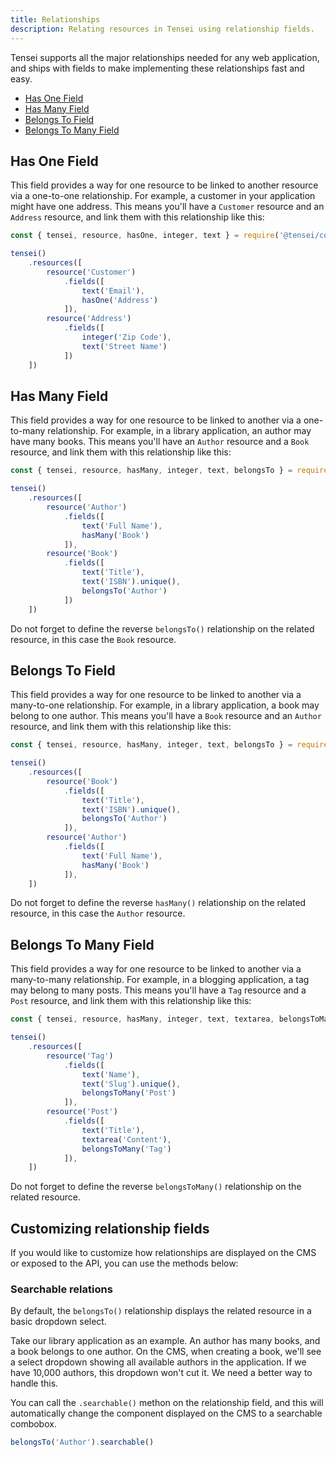 ```yaml
---
title: Relationships
description: Relating resources in Tensei using relationship fields.
---
```


Tensei supports all the major relationships needed for any web application, and ships with fields to make implementing these relationships fast and easy.

- [Has One Field](#has-one-field)
- [Has Many Field](#has-many-field)
- [Belongs To Field](#belongs-to-field)
- [Belongs To Many Field](#belongs-to-many-field)

## Has One Field

This field provides a way for one resource to be linked to another resource via a one-to-one relationship. For example, a customer in your application might have one address. This means you'll have a `Customer` resource and an `Address` resource, and link them with this relationship like this:

```javascript
const { tensei, resource, hasOne, integer, text } = require('@tensei/core')

tensei()
    .resources([
        resource('Customer')
            .fields([
                text('Email'),
                hasOne('Address')
            ]),
        resource('Address')
            .fields([
                integer('Zip Code'),
                text('Street Name')
            ])
    ])
```

## Has Many Field

This field provides a way for one resource to be linked to another via a one-to-many relationship. For example, in a library application, an author may have many books. This means you'll have an `Author` resource and a `Book` resource, and link them with this relationship like this:

```javascript
const { tensei, resource, hasMany, integer, text, belongsTo } = require('@tensei/core')

tensei()
    .resources([
        resource('Author')
            .fields([
                text('Full Name'),
                hasMany('Book')
            ]),
        resource('Book')
            .fields([
                text('Title'),
                text('ISBN').unique(),
                belongsTo('Author')
            ])
    ])
```

Do not forget to define the reverse `belongsTo()` relationship on the related resource, in this case the `Book` resource.

## Belongs To Field

This field provides a way for one resource to be linked to another via a many-to-one relationship. For example, in a library application, a book may belong to one author. This means you'll have a `Book` resource and an `Author` resource, and link them with this relationship like this:

```javascript
const { tensei, resource, hasMany, integer, text, belongsTo } = require('@tensei/core')

tensei()
    .resources([
        resource('Book')
            .fields([
                text('Title'),
                text('ISBN').unique(),
                belongsTo('Author')
            ]),
        resource('Author')
            .fields([
                text('Full Name'),
                hasMany('Book')
            ]),
    ])
```

Do not forget to define the reverse `hasMany()` relationship on the related resource, in this case the `Author` resource.

## Belongs To Many Field

This field provides a way for one resource to be linked to another via a many-to-many relationship. For example, in a blogging application, a tag may belong to many posts. This means you'll have a `Tag` resource and a `Post` resource, and link them with this relationship like this:

```javascript
const { tensei, resource, hasMany, integer, text, textarea, belongsToMany } = require('@tensei/core')

tensei()
    .resources([
        resource('Tag')
            .fields([
                text('Name'),
                text('Slug').unique(),
                belongsToMany('Post')
            ]),
        resource('Post')
            .fields([
                text('Title'),
                textarea('Content'),
                belongsToMany('Tag')
            ]),
    ])
```

Do not forget to define the reverse `belongsToMany()` relationship on the related resource.

## Customizing relationship fields
If you would like to customize how relationships are displayed on the CMS or exposed to the API, you can use the methods below:

### Searchable relations
By default, the `belongsTo()` relationship displays the related resource in a basic dropdown select.

Take our library application as an example. An author has many books, and a book belongs to one author. On the CMS, when creating a book, we'll see a select dropdown showing all available authors in the application. If we have 10,000 authors, this dropdown won't cut it. We need a better way to handle this.

You can call the `.searchable()` methon on the relationship field, and this will automatically change the component displayed on the CMS to a searchable combobox.

```javascript
belongsTo('Author').searchable()
```


